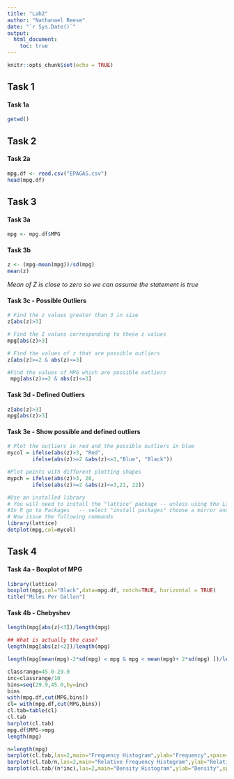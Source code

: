 ```yaml
---
title: "Lab2"
author: "Nathanael Reese"
date: "`r Sys.Date()`"
output: 
  html_document:
    toc: true
---
```

```r
knitr::opts_chunk$set(echo = TRUE)
```
## Task 1
#### Task 1a
```r
getwd()
```
## Task 2
#### Task 2a
```r
mpg.df <- read.csv("EPAGAS.csv")
head(mpg.df)
```
## Task 3
#### Task 3a
```r
mpg <- mpg.df$MPG
```

#### Task 3b
```r
z <- (mpg-mean(mpg))/sd(mpg)
mean(z)
```
*Mean of Z is close to zero so we can assume the statement is true*

#### Task 3c - Possible Outliers

```r
# Find the z values greater than 3 in size
z[abs(z)>3]

# Find the I values corresponding to these z values
mpg[abs(z)>3]

# Find the values of z that are possible outliers
z[abs(z)>=2 & abs(z)<=3]

#Find the values of MPG which are possible outliers
 mpg[abs(z)>=2 & abs(z)<=3]

```

#### Task 3d - Defined Outliers

```r
z[abs(z)>3]
mpg[abs(z)>3]
```

#### Task 3e - Show possible and defined outliers

```r
# Plot the outliers in red and the possible outliers in blue
mycol = ifelse(abs(z)>3, "Red",
        ifelse(abs(z)>=2 &abs(z)<=3,"Blue", "Black"))  

#Plot points with different plotting shapes        
mypch = ifelse(abs(z)>3, 20,
        ifelse(abs(z)>=2 &abs(z)<=3,21, 22))

#Use an installed library 
# You will need to install the "lattice" package -- unless using the Lab computers
#In R go to Packages   -- select "install packages" choose a mirror and then the "lattice" package
# Now issue the following commands
library(lattice)
dotplot(mpg,col=mycol)
```


## Task 4

#### Task 4a - Boxplot of MPG
```r
library(lattice)
boxplot(mpg,col="Black",data=mpg.df, notch=TRUE, horizontal = TRUE)
title("Miles Per Gallon")
```

#### Task 4b - Chebyshev
```r
length(mpg[abs(z)<3])/length(mpg)

## What is actually the case?
length(mpg[abs(z)<2])/length(mpg)

length(mpg[mean(mpg)-2*sd(mpg) < mpg & mpg < mean(mpg)+ 2*sd(mpg) ])/length(mpg)

classrange=45.0-29.9
inc=classrange/10
bins=seq(29.9,45.0,by=inc)
bins
with(mpg.df,cut(MPG,bins))
cl= with(mpg.df,cut(MPG,bins))
cl.tab=table(cl)
cl.tab
barplot(cl.tab)
mpg.df$MPG->mpg
length(mpg)

n=length(mpg)
barplot(cl.tab,las=2,main="Frequency Histogram",ylab="Frequency",space=0)
barplot(cl.tab/n,las=2,main="Relative Frequency Histogram",ylab="Relative frequency",space=0)
barplot(cl.tab/(n*inc),las=2,main="Density Histogram",ylab="Density",space=0)
```
